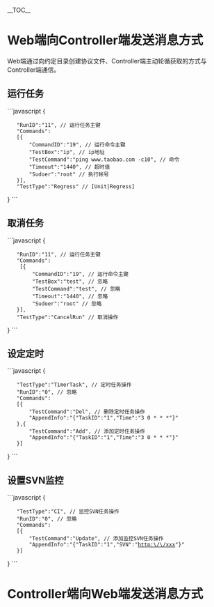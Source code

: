 __TOC__
= Web端向Controller端发送消息方式 =
Web端通过向约定目录创建协议文件、Controller端主动轮循获取的方式与Controller端通信。
== 运行任务 ==
```javascript
{
    "RunID":"11", // 运行任务主键
    "Commands":
    [{
        "CommandID":"19", // 运行命令主键
        "TestBox":"ip", // ip地址
        "TestCommand":"ping www.taobao.com -c10", // 命令
        "Timeout":"1440", // 超时值
        "Sudoer":"root" // 执行帐号
    }],
    "TestType":"Regress" // [Unit|Regress]
}
```
== 取消任务 ==
```javascript
{
    "RunID":"11", // 运行任务主键
    "Commands":
     [{
         "CommandID":"19", // 运行命令主键
         "TestBox":"test", // 忽略
         "TestCommand":"test", // 忽略
         "Timeout":"1440", // 忽略
         "Sudoer":"root" // 忽略
    }],
    "TestType":"CancelRun" // 取消操作
}
```
== 设定定时 ==
```javascript
{
    "TestType":"TimerTask", // 定时任务操作
    "RunID":"0", // 忽略
    "Commands":
    [{
        "TestCommand":"Del", // 删除定时任务操作
        "AppendInfo":"{"TaskID":"1","Time":"3 0 * * *"}"
    },{
        "TestCommand":"Add", // 添加定时任务操作
        "AppendInfo":"{"TaskID":"1","Time":"3 0 * * *"}"
    }]
}
```
== 设置SVN监控 ==
```javascript
{
    "TestType":"CI", // 监控SVN任务操作
    "RunID":"0", // 忽略
    "Commands":
    [{
        "TestCommand":"Update", // 添加监控SVN任务操作
        "AppendInfo":"{"TaskID":"1","SVN":"http:\/\/xxx"}"
    }]
}
```
= Controller端向Web端发送消息方式 =